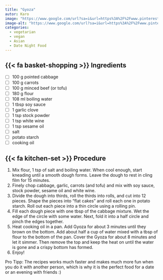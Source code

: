 ```yaml
---
title: "Gyoza"
autor: Karo
image: "https://www.google.com/url?sa=i&url=https%3A%2F%2Fwww.pinterest.com%2Fpin%2Fcrispy-pork-gyoza--395542779777568469%2F&psig=AOvVaw2ipnJCY1OVUTrS-coBjojI&ust=1718103802111000&source=images&cd=vfe&opi=89978449&ved=0CBIQjRxqFwoTCPCWhM_x0IYDFQAAAAAdAAAAABAJ"
image-alt: "https://www.google.com/url?sa=i&url=https%3A%2F%2Fwww.pinterest.com%2Fpin%2Fcrispy-pork-gyoza--395542779777568469%2F&psig=AOvVaw2ipnJCY1OVUTrS-coBjojI&ust=1718103802111000&source=images&cd=vfe&opi=89978449&ved=0CBIQjRxqFwoTCPCWhM_x0IYDFQAAAAAdAAAAABAJ"
categories:
  - vegetarian
  - vegan
  - Asian
  - Date Night Food
---
```


## {{< fa basket-shopping >}} Ingredients

- [ ] 100 g pointed cabbage
- [ ] 100 g carrots
- [ ] 100 g minced beef (or tofu)
- [ ] 180 g flour
- [ ] 108 ml boiling water
- [ ] 1 tbsp soy sauce
- [ ] 1 garlic clove 
- [ ] 1 tsp stock powder
- [ ] 1 tsp white wine
- [ ] 1 tsp sesame oil
- [ ] salt
- [ ] potato starch
- [ ] cooking oil

## {{< fa kitchen-set >}} Procedure

1. Mix flour, 1 tsp of salt and boiling water. When cool enough, start kneading until a smooth dough forms. Leave the dough to rest in cling film for 15 minutes.
2. Finely chop cabbage, garlic, carrots (and tofu) and mix with soy sauce, stock powder, sesame oil and white wine.
3. Divide the dough into thirds, roll the thirds into rolls, and cut into 12 pieces. Shape the pieces into "flat cakes" and roll each one in potato starch. Roll out each piece into a thin circle using a rolling pin.
4. Fill each dough piece with one tbsp of the cabbage mixture. Wet the edge of the circle with some water. Next, fold it into a half circle and pinch the edges together.
5. Heat cooking oil in a pan. Add Gyoza for about 3 minutes until they brown on the bottom. Add about half a cup of water mixed with a tbsp of flour to the bottom of the pan. Cover the Gyoza for about 8 minutes and let it simmer. Then remove the top and keep the heat on until the water is gone and a crispy bottom has formed.
6. Enjoy!

Pro Tipp: The recipes works much faster and makes much more fun when you do it with another person, which is why it is the perfect food for a date or an evening with friends :)